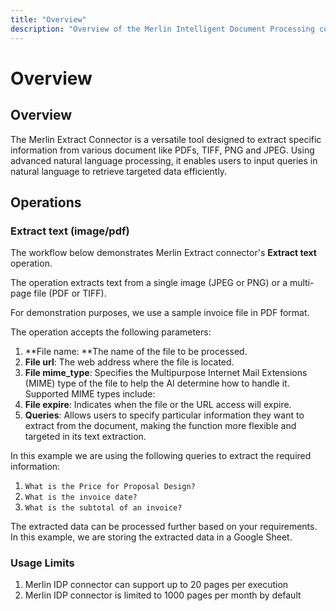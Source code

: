 ```yaml
---
title: "Overview"
description: "Overview of the Merlin Intelligent Document Processing connector"
---
```


# Overview

## Overview

The Merlin Extract Connector is a versatile tool designed to extract specific information from various document like PDFs, TIFF, PNG  and JPEG. Using advanced natural language processing, it enables users to input queries in natural language to retrieve targeted data efficiently.

## **Operations**

### Extract text (image/pdf)

The workflow below demonstrates Merlin Extract connector's **Extract text** operation.

The operation extracts text from a single image (JPEG or PNG) or a multi-page file (PDF or TIFF).  

For demonstration purposes, we use a sample invoice file in PDF format.

The operation accepts the following parameters:

1. **File name: **The name of the file to be processed.
2. **File url**: The web address where the file is located.
3. **File mime_type**: Specifies the Multipurpose Internet Mail Extensions (MIME) type of the file to help the AI determine how to handle it. Supported MIME types include:
4. **File expire**: Indicates when the file or the URL access will expire.
5. **Queries**: Allows users to specify particular information they want to extract from the document, making the function more flexible and targeted in its text extraction.

In this example we are using the following queries to extract the required information: 

1. `What is the Price for Proposal Design?`
2. `What is the invoice date?`
3. `What is the subtotal of an invoice?`

The extracted data can be processed further based on your requirements. In this example, we are storing the extracted data in a Google Sheet.

### Usage Limits

1. Merlin IDP connector can support up to 20 pages per execution 
2. Merlin IDP connector is limited to 1000 pages per month by default
